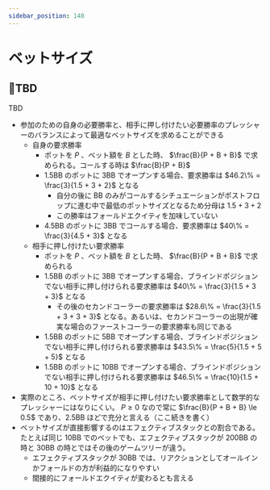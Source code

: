 ```yaml
---
sidebar_position: 140
---
```


# ベットサイズ

## TBD

TBD

- 参加のための自身の必要勝率と、相手に押し付けたい必要勝率のプレッシャーのバランスによって最適なベットサイズを求めることができる
  - 自身の要求勝率
    - ポットを $P$ 、ベット額を $B$ とした時、 $\frac{B}{P + B + B}$ で求められる。コールする時は $\frac{B}{P + B}$
    - 1.5BB のポットに 3BB でオープンする場合、要求勝率は $46.2\% = \frac{3}{1.5 + 3 + 2}$ となる
      - 自分の後に BB のみがコールするシチュエーションがポストフロップに進む中で最低のポットサイズとなるため分母は $1.5+3+2$
      - この勝率はフォールドエクイティを加味していない
    - 4.5BB のポットに 3BB でコールする場合、要求勝率は $40\% = \frac{3}{4.5 + 3}$ となる
  - 相手に押し付けたい要求勝率
    - ポットを $P$ 、ベット額を $B$ とした時、 $\frac{B}{P + B + B}$ で求められる
    - 1.5BB のポットに 3BB でオープンする場合、ブラインドポジションでない相手に押し付けられる要求勝率は $40\% = \frac{3}{1.5 + 3 + 3}$ となる
      - その後のセカンドコーラーの要求勝率は $28.6\% = \frac{3}{1.5 + 3 + 3 + 3}$ となる。あるいは、セカンドコーラーの出現が確実な場合のファーストコーラーの要求勝率も同じである
    - 1.5BB のポットに 5BB でオープンする場合、ブラインドポジションでない相手に押し付けられる要求勝率は $43.5\% = \frac{5}{1.5 + 5 + 5}$ となる
    - 1.5BB のポットに 10BB でオープンする場合、ブラインドポジションでない相手に押し付けられる要求勝率は $46.5\% = \frac{10}{1.5 + 10 + 10}$ となる
- 実際のところ、ベットサイズが相手に押し付けたい要求勝率として数学的なプレッシャーにはなりにくい。 $P \ge 0$ なので常に $\frac{B}{P + B + B} \le 0.5$ であり、2.5BB ほどで充分と言える（ここ続きを書く）
- ベットサイズが直接影響するのはエフェクティブスタックとの割合である。たとえば同じ 10BB でのベットでも、エフェクティブスタックが 200BB の時と 30BB の時とではその後のゲームツリーが違う。
  - エフェクティブスタックが 30BB では、リアクションとしてオールインかフォールドの方が利益的になりやすい
  - 間接的にフォールドエクイティが変わるとも言える
